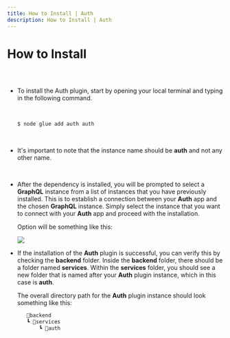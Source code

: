```yaml
---
title: How to Install | Auth
description: How to Install | Auth
---
```



<Meta title="Auth Plugin/How to Install" />

# How to Install

##

<br/>

* To install the Auth plugin, start by opening your local terminal and typing in the following command. 

  <br/>

    ```bash
    $ node glue add auth auth
    ```

  <br/>
    
* It's important to note that the instance name should be **auth** and not any other name. 

  <br/>

* After the dependency is installed, you will be prompted to select a **GraphQL** instance from a list of instances that you have previously installed. This is to establish a connection between your **Auth** app and the chosen **GraphQL** instance. Simply select the instance that you want to connect with your **Auth** app and proceed with the installation.

  Option will be something like this:
    
    <img src='/assets/authScreenshot.png'/>
    

  <br/>

* If the installation of the **Auth** plugin is successful, you can verify this by checking the **backend** folder. Inside the **backend** folder, there should be a folder named **services**. Within the **services** folder, you should see a new folder that is named after your **Auth** plugin instance, which in this case is **auth**.

  The overall directory path for the **Auth** plugin instance should look something like this:
      
   ```jsx
      📂backend
      ┗ 📂services
          ┗ 📂auth
    ```
